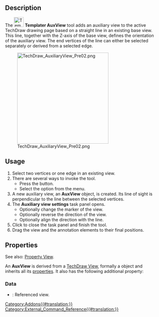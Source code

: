 {{UnfinishedDocu}}
<languages/>

{{Docnav
|
|[[Templater_ToleranceFrame|ToleranceFrame]]
|[[Templater_Workbench|Templater]]
|IconL=
|IconR=Templater_ToleranceFrame.svg
|IconC=Templater_workbench_icon.svg
}}

{{GuiCommand
|Name=Templater AuxView
|MenuLocation=Templater → Auxiliary View
|Workbenches=[[Templater_Workbench|Templater]]
|Shortcut=
}}

==Description==

The [[Image:Templater_AuxView.svg|32px]] '''Templater AuxView''' tool adds an auxiliary view to the active TechDraw drawing page based on a straight line in an existing base view. This line, together with the Z-axis of the base view, defines the orientation of the auxiliary view. The end vertices of the line can either be selected separately or derived from a selected edge.

[[Image:TechDraw_AuxiliaryView_Pre02.png|300px]]

==Usage==

# Select two vertices or one edge in an existing view.
# There are several ways to invoke the tool.
#* Press the {{Button|Auxiliary View}} button.
#* Select the {{MenuCommand|Templater → Auxiliary View}} option from the menu.
# A new auxiliary view, an '''AuxView''' object, is created. Its line of sight is perpendicular to the line between the selected vertices.
# The '''Auxiliary view settings''' task panel opens.
#* Optionally change the marker of the view.
#* Optionally reverse the direction of the view.
#* Optionally align the direction with the line.
# Click {{Button|Ok}} to close the task panel and finish the tool.
# Drag the view and the annotation elements to their final positions.

== Properties ==

See also: [[Property_View|Property View]].

An '''AuxView''' is derived from a [[TechDraw_View|TechDraw View]], formally a {{Incode|TechDraw::DrawViewPart}} object and inherits all its [[TechDraw_View#Properties_Part_View|properties]]. It also has the following additional property:

=== Data ===

{{TitleProperty|Aux View}}

* {{PropertyData|Base View|PropertyLink}}: Referenced view.


{{Docnav
|
|[[Templater_ToleranceFrame|ToleranceFrame]]
|[[Templater_Workbench|Templater]]
|IconL=
|IconR=Templater_ToleranceFrame.svg
|IconC=Templater_workbench_icon.svg
}}

[[Category:Addons{{#translation:}}]]
[[Category:External_Command_Reference{{#translation:}}]]
